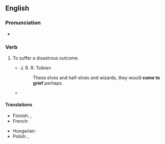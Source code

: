 ==English==

===Pronunciation===
* {{audio|en|en-au-come to grief.ogg|Audio (AU)}}

===Verb===
{{en-verb|come<,,came,come> to grief}}

# {{lb|en|idiomatic}} To suffer a disastrous outcome.
#* J. R. R. Tolkien
#*: These elves and half-elves and wizards, they would '''come to grief''' perhaps.
#* {{quote-journal|en|year=1960|month=March|author=H. P. White|title=The Hawkhurst branch of the Southern Region|journal=Trains Illustrated|page=170|text=Immediately beyond Churn Lane the climb begins at 1 in 78, steepening to 1 in 66. Speed soon falls and a number of heavy hop-pickers' specials have '''come to grief''' here.}}

====Translations====
{{trans-top|to have a disastrous outcome}}
* Finnish: {{t|fi|[[mennä pieleen|mennä]] [[pahasti]] [[mennä pieleen|pieleen]]}}, {{t|fi|[[epäonnistua]] [[pahasti]]}}
* French: {{t+|fr|exploser en vol}}
{{trans-mid}}
* Hungarian: {{t+|hu|pórul jár}}
* Polish: {{t+|pl|lec w gruzach|pf}}, {{t+|pl|legnąć w gruzach|pf}}
{{trans-bottom}}